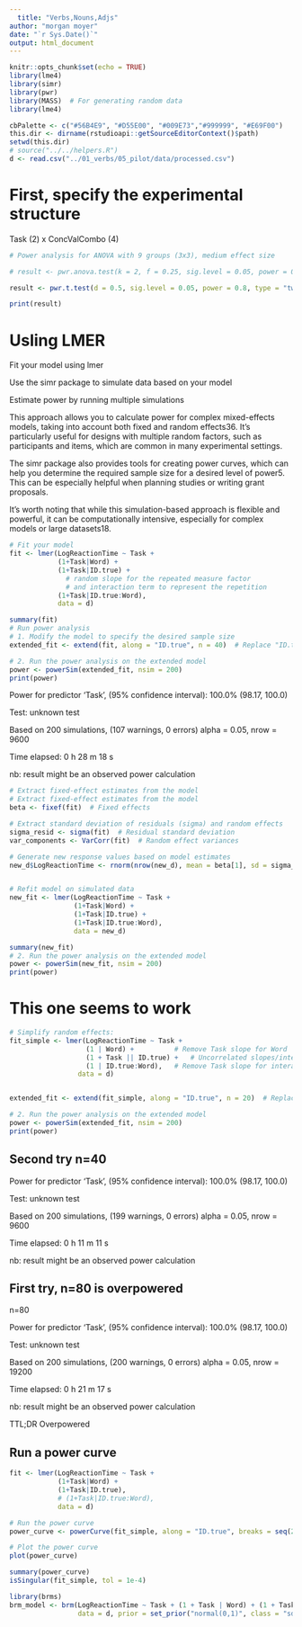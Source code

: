```yaml
---
  title: "Verbs,Nouns,Adjs"
author: "morgan moyer"
date: "`r Sys.Date()`"
output: html_document
---
```

  
```r
knitr::opts_chunk$set(echo = TRUE)
library(lme4)
library(simr)
library(pwr)
library(MASS)  # For generating random data
library(lme4)

cbPalette <- c("#56B4E9", "#D55E00", "#009E73","#999999", "#E69F00")
this.dir <- dirname(rstudioapi::getSourceEditorContext()$path)
setwd(this.dir)
# source("../../helpers.R")
d <- read.csv("../01_verbs/05_pilot/data/processed.csv")
```

# First, specify the experimental structure

Task (2) x ConcValCombo (4)

```r
# Power analysis for ANOVA with 9 groups (3x3), medium effect size

# result <- pwr.anova.test(k = 2, f = 0.25, sig.level = 0.05, power = 0.8)

result <- pwr.t.test(d = 0.5, sig.level = 0.05, power = 0.8, type = "two.sample")

print(result)
```


# Usling LMER

Fit your model using lmer

Use the simr package to simulate data based on your model

Estimate power by running multiple simulations

This approach allows you to calculate power for complex mixed-effects models, taking into account both fixed and random effects36. It's particularly useful for designs with multiple random factors, such as participants and items, which are common in many experimental settings.

The simr package also provides tools for creating power curves, which can help you determine the required sample size for a desired level of power5. This can be especially helpful when planning studies or writing grant proposals.

It's worth noting that while this simulation-based approach is flexible and powerful, it can be computationally intensive, especially for complex models or large datasets18.


```r

# Fit your model
fit <- lmer(LogReactionTime ~ Task + 
            (1+Task|Word) + 
            (1+Task|ID.true) + 
              # random slope for the repeated measure factor 
              # and interaction term to represent the repetition
            (1+Task|ID.true:Word), 
            data = d)

summary(fit)
# Run power analysis
# 1. Modify the model to specify the desired sample size
extended_fit <- extend(fit, along = "ID.true", n = 40)  # Replace "ID.true" with your grouping variable

# 2. Run the power analysis on the extended model
power <- powerSim(extended_fit, nsim = 200)
print(power)

```


Power for predictor 'Task', (95% confidence interval):
      100.0% (98.17, 100.0)

Test: unknown test

Based on 200 simulations, (107 warnings, 0 errors)
alpha = 0.05, nrow = 9600

Time elapsed: 0 h 28 m 18 s

nb: result might be an observed power calculation


```r


# Extract fixed-effect estimates from the model
# Extract fixed-effect estimates from the model
beta <- fixef(fit)  # Fixed effects

# Extract standard deviation of residuals (sigma) and random effects
sigma_resid <- sigma(fit)  # Residual standard deviation
var_components <- VarCorr(fit)  # Random effect variances

# Generate new response values based on model estimates
new_d$LogReactionTime <- rnorm(nrow(new_d), mean = beta[1], sd = sigma_resid)


# Refit model on simulated data
new_fit <- lmer(LogReactionTime ~ Task + 
                (1+Task|Word) + 
                (1+Task|ID.true) + 
                (1+Task|ID.true:Word), 
                data = new_d)

summary(new_fit)
# 2. Run the power analysis on the extended model
power <- powerSim(new_fit, nsim = 200)
print(power)
```

# This one seems to work

```r
# Simplify random effects:
fit_simple <- lmer(LogReactionTime ~ Task + 
                   (1 | Word) +          # Remove Task slope for Word
                   (1 + Task || ID.true) +   # Uncorrelated slopes/intercepts
                   (1 | ID.true:Word),   # Remove Task slope for interaction
                 data = d)


extended_fit <- extend(fit_simple, along = "ID.true", n = 20)  # Replace "ID.true" with your grouping variable

# 2. Run the power analysis on the extended model
power <- powerSim(extended_fit, nsim = 200)
print(power)
```

## Second try n=40

Power for predictor 'Task', (95% confidence interval):
      100.0% (98.17, 100.0)

Test: unknown test

Based on 200 simulations, (199 warnings, 0 errors)
alpha = 0.05, nrow = 9600

Time elapsed: 0 h 11 m 11 s

nb: result might be an observed power calculation




## First try, n=80 is overpowered
n=80 

Power for predictor 'Task', (95% confidence interval):
      100.0% (98.17, 100.0)

Test: unknown test

Based on 200 simulations, (200 warnings, 0 errors)
alpha = 0.05, nrow = 19200

Time elapsed: 0 h 21 m 17 s

nb: result might be an observed power calculation


TTL;DR
Overpowered


## Run a power curve
```r
fit <- lmer(LogReactionTime ~ Task + 
            (1+Task|Word) + 
            (1+Task|ID.true), 
            # (1+Task|ID.true:Word), 
            data = d)

# Run the power curve
power_curve <- powerCurve(fit_simple, along = "ID.true", breaks = seq(20, 80, by = 10), nsim = 200)

# Plot the power curve
plot(power_curve)

summary(power_curve)
isSingular(fit_simple, tol = 1e-4)

```


```r
library(brms)
brm_model <- brm(LogReactionTime ~ Task + (1 + Task | Word) + (1 + Task | ID.true), 
                 data = d, prior = set_prior("normal(0,1)", class = "sd"))

```

